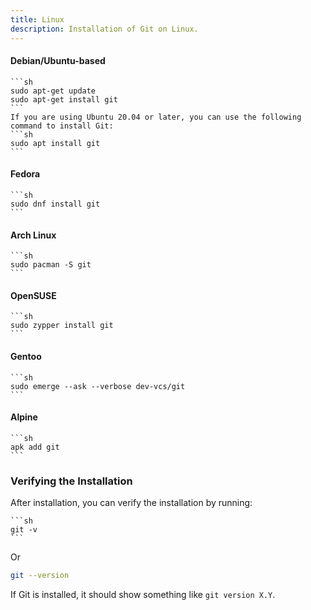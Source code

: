 ```yaml
---
title: Linux
description: Installation of Git on Linux.
---
```



#### Debian/Ubuntu-based
    ```sh
    sudo apt-get update
    sudo apt-get install git
    ```
    If you are using Ubuntu 20.04 or later, you can use the following command to install Git:
    ```sh
    sudo apt install git
    ```

#### Fedora
    ```sh
    sudo dnf install git
    ```

#### Arch Linux
    ```sh
    sudo pacman -S git
    ```

#### OpenSUSE
    ```sh
    sudo zypper install git
    ```

#### Gentoo
    ```sh
    sudo emerge --ask --verbose dev-vcs/git
    ```

#### Alpine
    ```sh
    apk add git
    ```
    
### Verifying the Installation

After installation, you can verify the installation by running:

    ```sh
    git -v
    ```
Or

```sh
git --version
```

If Git is installed, it should show something like `git version X.Y`.

